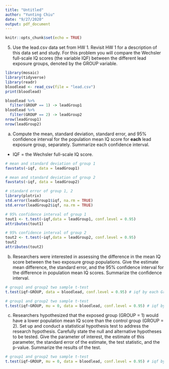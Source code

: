 ```yaml
---
title: "Untitled"
author: "Yunting Chiu"
date: "9/27/2020"
output: pdf_document
---
```


```r
knitr::opts_chunk$set(echo = TRUE)
```

5. Use the lead.csv data set from HW 1. Revisit HW 1 for a description of this data set and study. For this problem you will compare the Wechsler full-scale IQ scores (the variable IQF) between the different lead exposure groups, denoted by the GROUP variable.
```r
library(mosaic)
library(tidyverse)
library(readr)
bloodlead <- read_csv(file = "lead.csv")
print(bloodlead)

bloodlead %>%
  filter(GROUP == 1) -> leadGroup1
bloodlead %>%
  filter(GROUP == 2) -> leadGroup2
nrow(leadGroup1)
nrow(leadGroup2)
```

a. Compute the mean, standard deviation, standard error, and 95% confidence interval for the population mean IQ score for **each** lead exposure group, separately. Summarize each confidence interval. 
*  IQF = the Wechsler full-scale IQ score.
```r
# mean and standard deviation of group 1
favstats(~iqf, data = leadGroup1)
```


```r
# mean and standard deviation of group 2
favstats(~iqf, data = leadGroup2)
```

```r
# standard error of group 1, 2
library(plotrix)
std.error(leadGroup1$iqf, na.rm = TRUE)
std.error(leadGroup2$iqf, na.rm = TRUE)
```

```r
# 95% confidence interval of group 1
tout1 <- t.test(~iqf,data = leadGroup1, conf.level = 0.95)
attributes(tout1)
```

```r
# 95% confidence interval of group 2
tout2 <- t.test(~iqf,data = leadGroup2, conf.level = 0.95)
tout2
attributes(tout2)
```

b. Researchers were interested in assessing the difference in the mean IQ score between the two exposure group populations. Give the estimate mean difference, the standard error, and the 95% confidence interval for the difference in population mean IQ scores. Summarize the confidence interval. 
```r
# group1 and group2 two sample t-test
t.test(iqf~GROUP, data = bloodlead, conf.level = 0.95) # iqf by each Group
```

```r
# group1 and group2 two sample t-test
t.test(iqf~GROUP, mu = 0, data = bloodlead, conf.level = 0.95) # iqf by each Group
```

c. Researchers hypothesized that the exposed group (GROUP = 1) would have a lower population mean IQ score than the control group (GROUP = 2). Set up and conduct a statistical hypothesis test to address the research hypothesis. Carefully state the null and alternative hypotheses to be tested. Give the parameter of interest, the estimate of this parameter, the standard error of the estimate, the test statistic, and the p-value. Summarize the results of the test. 
```r
# group1 and group2 two sample t-test
t.test(iqf~GROUP, mu = 0, data = bloodlead, conf.level = 0.95) # iqf by each Group
```
	
	